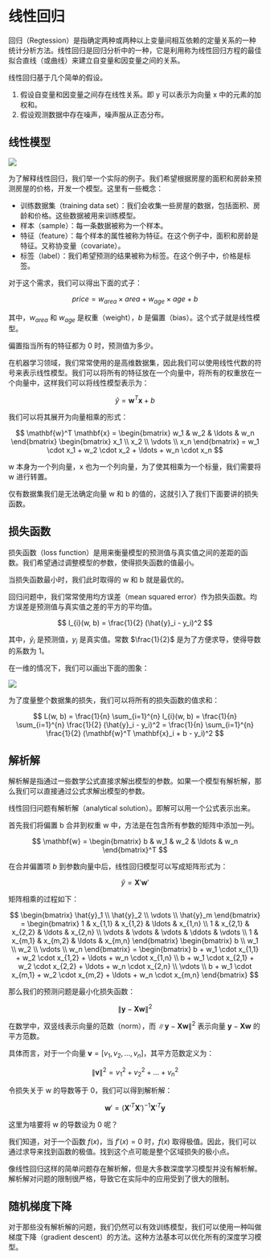 # 线性回归

回归（Regtession）是指确定两种或两种以上变量间相互依赖的定量关系的一种统计分析方法。线性回归是回归分析中的一种，它是利用称为线性回归方程的最佳拟合直线（或曲线）来建立自变量和因变量之间的关系。

线性回归基于几个简单的假设。

1. 假设自变量和因变量之间存在线性关系。即 y 可以表示为向量 x 中的元素的加权和。
2. 假设观测数据中存在噪声，噪声服从正态分布。

## 线性模型

![](https://jetzihan-img.oss-cn-beijing.aliyuncs.com/20240204102233.png)

为了解释线性回归，我们举一个实际的例子。我们希望根据房屋的面积和房龄来预测房屋的价格，开发一个模型。这里有一些概念：

- 训练数据集（training data set）：我们会收集一些房屋的数据，包括面积、房龄和价格。这些数据被用来训练模型。
- 样本（sample）：每一条数据被称为一个样本。
- 特征（feature）：每个样本的属性被称为特征。在这个例子中，面积和房龄是特征。又称协变量（covariate）。
- 标签（label）：我们希望预测的结果被称为标签。在这个例子中，价格是标签。

对于这个需求，我们可以得出下面的式子：

$$ price = w_{area} \times area + w_{age} \times age + b $$

其中，$w_{area}$ 和 $w_{age}$ 是权重（weight），$b$ 是偏置（bias）。这个式子就是线性模型。

偏置指当所有的特征都为 0 时，预测值为多少。

在机器学习领域，我们常常使用的是高维数据集，因此我们可以使用线性代数的符号来表示线性模型。我们可以将所有的特征放在一个向量中，将所有的权重放在一个向量中，这样我们可以将线性模型表示为：

$$ \hat{y} = \mathbf{w}^T \mathbf{x} + b $$

我们可以将其展开为向量相乘的形式：

$$
\mathbf{w}^T \mathbf{x} =
\begin{bmatrix}
w_1 & w_2 & \ldots & w_n
\end{bmatrix}
\begin{bmatrix}
x_1 \\
x_2 \\
\vdots \\
x_n
\end{bmatrix} = w_1 \cdot x_1 + w_2 \cdot x_2 + \ldots + w_n \cdot x_n
$$

w 本身为一个列向量，x 也为一个列向量，为了使其相乘为一个标量，我们需要将 w 进行转置。

仅有数据集我们是无法确定向量 w 和 b 的值的，这就引入了我们下面要讲的损失函数。

## 损失函数

损失函数（loss function）是用来衡量模型的预测值与真实值之间的差距的函数。我们希望通过调整模型的参数，使得损失函数的值最小。

当损失函数最小时，我们此时取得的 w 和 b 就是最优的。

回归问题中，我们常常使用均方误差（mean squared error）作为损失函数。均方误差是预测值与真实值之差的平方的平均值。

$$ l_{i}(w, b) = \frac{1}{2} (\hat{y}_i - y_i)^2 $$

其中，$\hat{y}_i$ 是预测值，$y_i$ 是真实值。常数 $\frac{1}{2}$ 是为了方便求导，使得导数的系数为 1。

在一维的情况下，我们可以画出下面的图象：

![](https://jetzihan-img.oss-cn-beijing.aliyuncs.com/20240204104511.png)

为了度量整个数据集的损失，我们可以将所有的损失函数的值求和：

$$ L(w, b) = \frac{1}{n} \sum_{i=1}^{n} l_{i}(w, b) = \frac{1}{n} \sum_{i=1}^{n} \frac{1}{2} (\hat{y}_i - y_i)^2 = \frac{1}{n} \sum_{i=1}^{n} \frac{1}{2} (\mathbf{w}^T \mathbf{x}_i + b - y_i)^2 $$

## 解析解

解析解是指通过一些数学公式直接求解出模型的参数。如果一个模型有解析解，那么我们可以直接通过公式求解出模型的参数。

线性回归问题有解析解（analytical solution）。即解可以用一个公式表示出来。

首先我们将偏置 b 合并到权重 w 中，方法是在包含所有参数的矩阵中添加一列。

$$ \mathbf{w} = \begin{bmatrix} b & w_1 & w_2 & \ldots & w_n \end{bmatrix}^T $$

在合并偏置项 $b$ 到参数向量中后，线性回归模型可以写成矩阵形式为：

$$
\hat{y} = \mathbf{X}' \mathbf{w}'
$$

矩阵相乘的过程如下：

$$
\begin{bmatrix}
\hat{y}_1 \\
\hat{y}_2 \\
\vdots \\
\hat{y}_m
\end{bmatrix}
= \begin{bmatrix}
1 & x_{1,1} & x_{1,2} & \ldots & x_{1,n} \\
1 & x_{2,1} & x_{2,2} & \ldots & x_{2,n} \\
\vdots & \vdots & \vdots & \ddots & \vdots \\
1 & x_{m,1} & x_{m,2} & \ldots & x_{m,n}
\end{bmatrix}
\begin{bmatrix}
b \\
w_1 \\
w_2 \\
\vdots \\
w_n
\end{bmatrix}
= \begin{bmatrix}
b + w_1 \cdot x_{1,1} + w_2 \cdot x_{1,2} + \ldots + w_n \cdot x_{1,n} \\
b + w_1 \cdot x_{2,1} + w_2 \cdot x_{2,2} + \ldots + w_n \cdot x_{2,n} \\
\vdots \\
b + w_1 \cdot x_{m,1} + w_2 \cdot x_{m,2} + \ldots + w_n \cdot x_{m,n}
\end{bmatrix}
$$

那么我们的预测问题是最小化损失函数：

$$\|\mathbf{y} - \mathbf{X}\mathbf{w}\|^2$$

在数学中，双竖线表示向量的范数（norm），而 $\|\mathbf{y} - \mathbf{X}\mathbf{w}\|^2$ 表示向量 $\mathbf{y} - \mathbf{X}\mathbf{w}$ 的平方范数。

具体而言，对于一个向量 $\mathbf{v} = [v_1, v_2, \ldots, v_n]$，其平方范数定义为：

$$
\|\mathbf{v}\|^2 = v_1^2 + v_2^2 + \ldots + v_n^2
$$

令损失关于 w 的导数等于 0，我们可以得到解析解：

$$
\mathbf{w}' = (\mathbf{X}'^T \mathbf{X}')^{-1} \mathbf{X}'^T \mathbf{y}
$$

这里为啥要将 w 的导数设为 0 呢？

我们知道，对于一个函数 $f(x)$，当 $f'(x) = 0$ 时，$f(x)$ 取得极值。因此，我们可以通过求导来找到函数的极值。找到这个点可能是整个区域损失的极小点。

像线性回归这样的简单问题存在解析解，但是大多数深度学习模型并没有解析解。解析解对问题的限制很严格，导致它在实际中的应用受到了很大的限制。

## 随机梯度下降

对于那些没有解析解的问题，我们仍然可以有效训练模型，我们可以使用一种叫做梯度下降（gradient descent）的方法。这种方法基本可以优化所有的深度学习模型。
